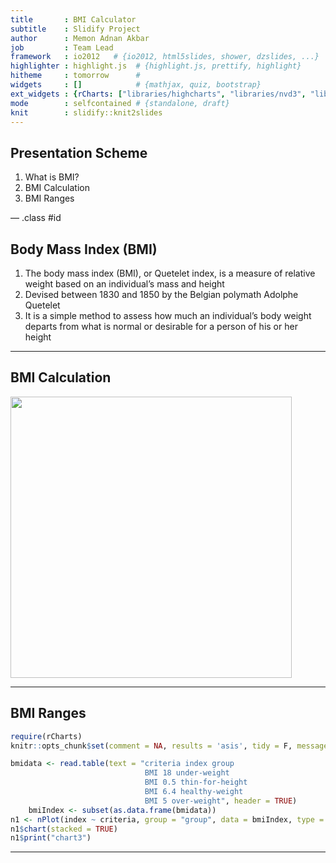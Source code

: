 ```yaml
---
title       : BMI Calculator
subtitle    : Slidify Project
author      : Memon Adnan Akbar
job         : Team Lead
framework   : io2012   # {io2012, html5slides, shower, dzslides, ...}
highlighter : highlight.js  # {highlight.js, prettify, highlight}
hitheme     : tomorrow      # 
widgets     : []            # {mathjax, quiz, bootstrap}
ext_widgets : {rCharts: ["libraries/highcharts", "libraries/nvd3", "libraries/morris"]} 
mode        : selfcontained # {standalone, draft}
knit        : slidify::knit2slides
---
```


## Presentation Scheme

1. What is BMI?
2. BMI Calculation
3. BMI Ranges

--- .class #id

## Body Mass Index (BMI)

1. The body mass index (BMI), or Quetelet index, is a measure of relative weight based on an individual's mass and height
2. Devised between 1830 and 1850 by the Belgian polymath Adolphe Quetelet
3. It is a simple method to assess how much an individual's body weight departs from what is normal or desirable for a person of his or her height

---

## BMI Calculation

<img height='450' src='formula.png' />

---

## BMI Ranges

```r
require(rCharts)
knitr::opts_chunk$set(comment = NA, results = 'asis', tidy = F, message = T)
```
```r
bmidata <- read.table(text = "criteria index group 
                              BMI 18 under-weight
                              BMI 0.5 thin-for-height
                              BMI 6.4 healthy-weight
                              BMI 5 over-weight", header = TRUE)
    bmiIndex <- subset(as.data.frame(bmidata))
n1 <- nPlot(index ~ criteria, group = "group", data = bmiIndex, type = "multiBarChart")
n1$chart(stacked = TRUE)
n1$print("chart3")
```
---




